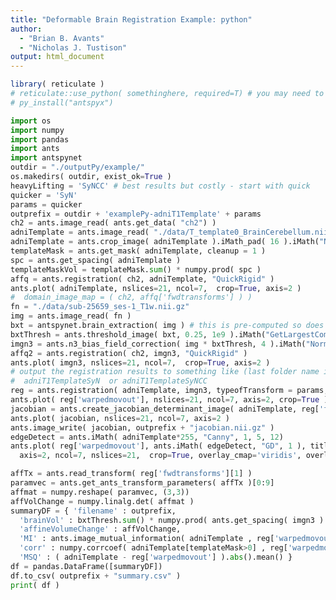 ```yaml
---
title: "Deformable Brain Registration Example: python"
author:
  - "Brian B. Avants"
  - "Nicholas J. Tustison"
output: html_document
---
```


```r
library( reticulate )
# reticulate::use_python( somethinghere, required=T) # you may need to change this
# py_install("antspyx")
```

```python
import os
import numpy
import pandas
import ants
import antspynet
outdir = "./outputPy/example/"
os.makedirs( outdir, exist_ok=True )
heavyLifting = 'SyNCC' # best results but costly - start with quick
quicker = 'SyN'
params = quicker
outprefix = outdir + 'examplePy-adniT1Template' + params
ch2 = ants.image_read( ants.get_data( "ch2") )
adniTemplate = ants.image_read( "./data/T_template0_BrainCerebellum.nii.gz")
adniTemplate = ants.crop_image( adniTemplate ).iMath_pad( 16 ).iMath("Normalize")
templateMask = ants.get_mask( adniTemplate, cleanup = 1 )
spc = ants.get_spacing( adniTemplate )
templateMaskVol = templateMask.sum() * numpy.prod( spc )
affq = ants.registration( ch2, adniTemplate, "QuickRigid" )
ants.plot( adniTemplate, nslices=21, ncol=7,  crop=True, axis=2 )
#  domain_image_map = ( ch2, affq['fwdtransforms'] ) )
fn = "./data/sub-25659_ses-1_T1w.nii.gz"
img = ants.image_read( fn )
bxt = antspynet.brain_extraction( img ) # this is pre-computed so does not need to be run here
bxtThresh = ants.threshold_image( bxt, 0.25, 1e9 ).iMath("GetLargestComponent")
imgn3 = ants.n3_bias_field_correction( img * bxtThresh, 4 ).iMath("Normalize")
affq2 = ants.registration( ch2, imgn3, "QuickRigid" )
ants.plot( imgn3, nslices=21, ncol=7,  crop=True, axis=2 )
# output the registration results to something like (last folder name in NRG style):
#  adniT1TemplateSyN  or adniT1TemplateSyNCC
reg = ants.registration( adniTemplate, imgn3, typeofTransform = params, outprefix=outprefix )
ants.plot( reg['warpedmovout'], nslices=21, ncol=7, axis=2, crop=True )
jacobian = ants.create_jacobian_determinant_image( adniTemplate, reg['fwdtransforms'][0], do_log = True, geom = True )
ants.plot( jacobian, nslices=21, ncol=7, axis=2 )
ants.image_write( jacobian, outprefix + "jacobian.nii.gz" )
edgeDetect = ants.iMath( adniTemplate*255, "Canny", 1, 5, 12)
ants.plot( reg['warpedmovout'], ants.iMath( edgeDetect, "GD", 1 ), title = 'edge map',
  axis=2, ncol=7, nslices=21,  crop=True, overlay_cmap='viridis', overlay_alpha=0.5  )

affTx = ants.read_transform( reg['fwdtransforms'][1] )
paramvec = ants.get_ants_transform_parameters( affTx )[0:9]
affmat = numpy.reshape( paramvec, (3,3))
affVolChange = numpy.linalg.det( affmat )
summaryDF = { 'filename' : outprefix,
  'brainVol' : bxtThresh.sum() * numpy.prod( ants.get_spacing( imgn3 ) ),
  'affineVolumeChange' : affVolChange,
  'MI' : ants.image_mutual_information( adniTemplate , reg['warpedmovout'] ),
  'corr' : numpy.corrcoef( adniTemplate[templateMask>0] , reg['warpedmovout'][templateMask>0] )[0,1],
  'MSQ' : ( adniTemplate - reg['warpedmovout'] ).abs().mean() }
df = pandas.DataFrame([summaryDF])
df.to_csv( outprefix + "summary.csv" )
print( df )
```

